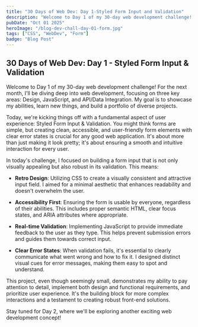 ```yaml
---
title: "30 Days of Web Dev: Day 1-Styled Form Input and Validation"
description: "Welcome to Day 1 of my 30-day web development challenge! Today we start Day 1 with Styled Form Input & Validation. This showcases ability to create clean, accessible form elements with clear error states."
pubDate: "Oct 01 2025"
heroImage: "/blog-dev-chall-day-01-form.jpg"
tags: ["CSS", "WebDev", "Form"]
badge: "Blog Post"
---
```


## 30 Days of Web Dev: Day 1 - Styled Form Input & Validation
Welcome to Day 1 of my 30-day web development challenge! For the next month, I'll be diving deep into web development, focusing on three key areas: Design, JavaScript, and API/Data Integration. My goal is to showcase my abilities, learn new things, and build a portfolio of diverse projects.

Today, we're kicking things off with a fundamental aspect of user experience: Styled Form Input & Validation. You might think forms are simple, but creating clean, accessible, and user-friendly form elements with clear error states is crucial for any good web application. It's about more than just making it look pretty; it's about ensuring a smooth and intuitive interaction for every user.

In today's challenge, I focused on building a form input that is not only visually appealing but also robust in its validation. This means:

  * **Retro Design**: Utilizing CSS to create a visually consistent and attractive input field. I aimed for a minimal aesthetic that enhances readability and doesn't overwhelm the user.

  * **Accessibility First**: Ensuring the form is usable by everyone, regardless of their abilities. This includes proper semantic HTML, clear focus states, and ARIA attributes where appropriate.

  * **Real-time Validation**: Implementing JavaScript to provide immediate feedback to the user as they type. This helps prevent submission errors and guides them towards correct input.

  * **Clear Error States**: When validation fails, it's essential to clearly communicate what went wrong and how to fix it. I designed distinct visual cues for error messages, making them easy to spot and understand.

This project, even though seemingly small, demonstrates my ability to pay attention to detail, implement both design and functional requirements, and prioritize user experience. It's the building block for more complex interactions and a testament to creating robust front-end solutions.

<Day01Form />

Stay tuned for Day 2, where we'll be exploring another exciting web development concept!